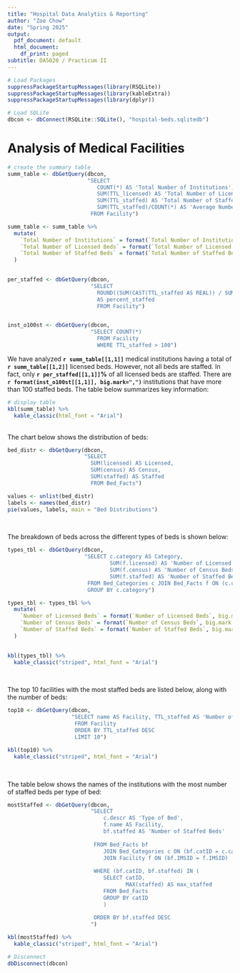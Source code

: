 ```yaml
---
title: "Hospital Data Analytics & Reporting"
author: "Zoe Chow"
date: "Spring 2025"
output:
  pdf_document: default
  html_document:
    df_print: paged
subtitle: DA5020 / Practicum II
---
```

```r
# Load Packages
suppressPackageStartupMessages(library(RSQLite))
suppressPackageStartupMessages(library(kableExtra))
suppressPackageStartupMessages(library(dplyr))
```


```r
# Load SQLite
dbcon <- dbConnect(RSQLite::SQLite(), "hospital-beds.sqlitedb")
```


# Analysis of Medical Facilities
```r
# create the summary table
summ_table <- dbGetQuery(dbcon,
                         "SELECT 
                            COUNT(*) AS 'Total Number of Institutions',
                            SUM(TTL_licensed) AS 'Total Number of Licensed Beds',
                            SUM(TTL_staffed) AS 'Total Number of Staffed Beds',
                            SUM(TTL_staffed)/COUNT(*) AS 'Average Number of Staffed Beds'
                          FROM Facility")

summ_table <- summ_table %>%
  mutate(
    `Total Number of Institutions` = format(`Total Number of Institutions`, big.mark = ","),
    `Total Number of Licensed Beds` = format(`Total Number of Licensed Beds`, big.mark = ","),
    `Total Number of Staffed Beds` = format(`Total Number of Staffed Beds`, big.mark = ",")
  )
  

per_staffed <- dbGetQuery(dbcon,
                          "SELECT
                            ROUND((SUM(CAST(TTL_staffed AS REAL)) / SUM(CAST(TTL_licensed AS REAL)) * 100), 2)
                            AS percent_staffed 
                            FROM Facility")


inst_o100st <- dbGetQuery(dbcon, 
                          "SELECT COUNT(*) 
                            FROM Facility
                            WHERE TTL_staffed > 100")
```

We have analyzed **`r summ_table[[1,1]]`** medical institutions having a total of **`r summ_table[[1,2]]`** licensed beds. However, not all beds are staffed. In fact, only **`r per_staffed[[1,1]]`%** of all licensed beds are staffed. There are **`r format(inst_o100st[[1,1]], big.mark=",")`** institutions that have more than 100 staffed beds. The table below summarizes key information:

```r
# display table
kbl(summ_table) %>%
  kable_classic(html_font = "Arial")
```


<br>
The chart below shows the distribution of beds:
```r
bed_distr <- dbGetQuery(dbcon,
                        "SELECT 
                          SUM(licensed) AS Licensed,
                          SUM(census) AS Census,
                          SUM(staffed) AS Staffed
                          FROM Bed_Facts")

values <- unlist(bed_distr) 
labels <- names(bed_distr)  
pie(values, labels, main = "Bed Distributions")
```

<br>

The breakdown of beds across the different types of beds is shown below:
```r
types_tbl <- dbGetQuery(dbcon,
                        "SELECT c.category AS Category, 
                                SUM(f.licensed) AS 'Number of Licensed Beds', 
                                SUM(f.census) AS 'Number of Census Beds', 
                                SUM(f.staffed) AS 'Number of Staffed Beds'
                         FROM Bed_Categories c JOIN Bed_Facts f ON (c.catID = f.catID)
                         GROUP BY c.category")

types_tbl <- types_tbl %>%
  mutate(
    `Number of Licensed Beds` = format(`Number of Licensed Beds`, big.mark = ","),
    `Number of Census Beds` = format(`Number of Census Beds`, big.mark = ","),
    `Number of Staffed Beds` = format(`Number of Staffed Beds`, big.mark = ",")
  )
  

kbl(types_tbl) %>%
  kable_classic("striped", html_font = "Arial")
```

<br>

The top 10 facilities with the most staffed beds are listed below, along with the number of beds:
```r
top10 <- dbGetQuery(dbcon, 
                    "SELECT name AS Facility, TTL_staffed AS 'Number of Staffed Beds'
                     FROM Facility
                     ORDER BY TTL_staffed DESC
                     LIMIT 10")

kbl(top10) %>%
  kable_classic("striped", html_font = "Arial")

```

<br>

The table below shows the names of the institutions with the most number of staffed beds per type of bed:
```r
mostStaffed <- dbGetQuery(dbcon,
                          "SELECT
                              c.descr AS 'Type of Bed',
                              f.name AS Facility,
                              bf.staffed AS 'Number of Staffed Beds'
                              
                           FROM Bed_Facts bf 
                              JOIN Bed_Categories c ON (bf.catID = c.catID)
                              JOIN Facility f ON (bf.IMSID = f.IMSID)
                           
                           WHERE (bf.catID, bf.staffed) IN (
                              SELECT catID, 
                                     MAX(staffed) AS max_staffed
                              FROM Bed_Facts
                              GROUP BY catID
                              )
                              
                           ORDER BY bf.staffed DESC
                          ")

kbl(mostStaffed) %>%
  kable_classic("striped", html_font = "Arial")

```


```r
# Disconnect
dbDisconnect(dbcon)
```

